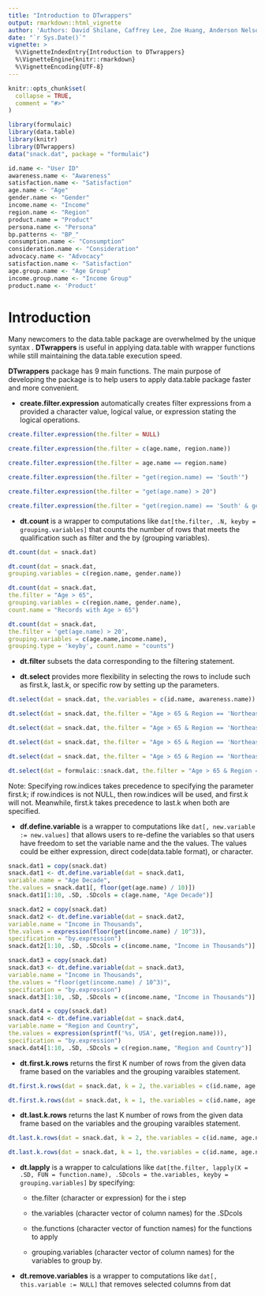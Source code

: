 ```yaml
---
title: "Introduction to DTwrappers"
output: rmarkdown::html_vignette
author: 'Authors: David Shilane, Caffrey Lee, Zoe Huang, Anderson Nelson'
date: "`r Sys.Date()`"
vignette: >
  %\VignetteIndexEntry{Introduction to DTwrappers}
  %\VignetteEngine{knitr::rmarkdown}
  %\VignetteEncoding{UTF-8}
---
```


```r
knitr::opts_chunk$set(
  collapse = TRUE,
  comment = "#>"
)
```

```r
library(formulaic)
library(data.table)
library(knitr)
library(DTwrappers)
data("snack.dat", package = "formulaic")
```

```r
id.name <- "User ID"
awareness.name <- "Awareness"
satisfaction.name <- "Satisfaction"
age.name <- "Age"
gender.name <- "Gender"
income.name <- "Income"
region.name <- "Region"
product.name = "Product"
persona.name <- "Persona"
bp.patterns <- "BP_"
consumption.name <- "Consumption"
consideration.name <- "Consideration"
advocacy.name <- "Advocacy"
satisfaction.name <- "Satisfaction"
age.group.name <- "Age Group"
income.group.name <- "Income Group"
product.name <- 'Product'
```

# Introduction

Many newcomers to the data.table package are overwhelmed by the unique syntax . **DTwrappers** is useful in applying data.table with wrapper functions while still maintaining the data.table execution speed. 

**DTwrappers** package has 9 main functions. The main purpose of developing the package is to help users to apply data.table package faster and more convenient.

 - **create.filter.expression** automatically creates filter expressions from a provided a character value, logical value, or expression stating the logical operations.

```r
create.filter.expression(the.filter = NULL)
```

```r
create.filter.expression(the.filter = c(age.name, region.name))
```

```r
create.filter.expression(the.filter = age.name == region.name)
```

```r
create.filter.expression(the.filter = "get(region.name) == 'South'")
```

```r
create.filter.expression(the.filter = "get(age.name) > 20")
```
```r
create.filter.expression(the.filter = "get(region.name) == 'South' & get(age.name) > 20")
```

 - **dt.count** is a wrapper to computations like `dat[the.filter, .N, keyby = grouping.variables]` that counts the number of rows that meets the qualification such as filter and the by (grouping variables).

```r
dt.count(dat = snack.dat)
```

```r
dt.count(dat = snack.dat,
grouping.variables = c(region.name, gender.name))
```

```r
dt.count(dat = snack.dat,
the.filter = "Age > 65",
grouping.variables = c(region.name, gender.name),
count.name = "Records with Age > 65")
```

```r
dt.count(dat = snack.dat,
the.filter = 'get(age.name) > 20',
grouping.variables = c(age.name,income.name),
grouping.type = 'keyby', count.name = "counts")
```
 
 - **dt.filter** subsets the data corresponding to the filtering statement.
 
 - **dt.select** provides more flexibility in selecting the rows to include such as first.k, last.k, or specific row by setting up the parameters.

```r
dt.select(dat = snack.dat, the.variables = c(id.name, awareness.name))
```

```r
dt.select(dat = snack.dat, the.filter = "Age > 65 & Region == 'Northeast' & Product == 'Tiramisoup' & Awareness == 1", the.variables = c(consideration.name, consumption.name, satisfaction.name, advocacy.name), grouping.variables = c(gender.name)) 
```

```r
dt.select(dat = snack.dat, the.filter = "Age > 65 & Region == 'Northeast' & Product == 'Tiramisoup' & Awareness == 1", the.variables = c(consideration.name, consumption.name, satisfaction.name, advocacy.name), grouping.variables = c(gender.name), first.k = 2)
```
 
```r
dt.select(dat = snack.dat, the.filter = "Age > 65 & Region == 'Northeast' & Product == 'Tiramisoup' & Awareness == 1", the.variables = c(consideration.name, consumption.name, satisfaction.name, advocacy.name), grouping.variables = c(gender.name), last.k = 2)
```

```r
dt.select(dat = snack.dat, the.filter = "Age > 65 & Region == 'Northeast' & Product == 'Tiramisoup' & Awareness == 1", the.variables = c(consideration.name, consumption.name, satisfaction.name, advocacy.name), grouping.variables = c(gender.name), row.indices = 7:9)
```

```r
dt.select(dat = formulaic::snack.dat, the.filter = "Age > 65 & Region == 'Northeast' & Product == 'Tiramisoup' & Awareness == 1", the.variables = c(consideration.name, consumption.name, satisfaction.name, advocacy.name), grouping.variables = c(gender.name), first.k = 2, last.k = 2)
```

Note: Specifying row.indices takes precedence to specifying the parameter first.k; if row.indices is not NULL, then row.indices will be used, and first.k will not. Meanwhile, first.k takes precedence to last.k when both are specified. 

 - **df.define.variable** is a wrapper to computations like `dat[, new.variable := new.values]` that allows users to re-define the variables so that users have freedom to set the variable name and the the values. The values could be either expression, direct code(data.table format), or character.

```r
snack.dat1 = copy(snack.dat)
snack.dat1 <- dt.define.variable(dat = snack.dat1,
variable.name = "Age Decade",
the.values = snack.dat1[, floor(get(age.name) / 10)])
snack.dat1[1:10, .SD, .SDcols = c(age.name, "Age Decade")]
```

```r
snack.dat2 = copy(snack.dat)
snack.dat2 <- dt.define.variable(dat = snack.dat2,
variable.name = "Income in Thousands",
the.values = expression(floor(get(income.name) / 10^3)),
specification = "by.expression")
snack.dat2[1:10, .SD, .SDcols = c(income.name, "Income in Thousands")]
```

```r
snack.dat3 = copy(snack.dat)
snack.dat3 <- dt.define.variable(dat = snack.dat3,
variable.name = "Income in Thousands",
the.values = "floor(get(income.name) / 10^3)",
specification = "by.expression")
snack.dat3[1:10, .SD, .SDcols = c(income.name, "Income in Thousands")]
```

```r
snack.dat4 = copy(snack.dat)
snack.dat4 <- dt.define.variable(dat = snack.dat4,
variable.name = "Region and Country",
the.values = expression(sprintf('%s, USA', get(region.name))),
specification = "by.expression")
snack.dat4[1:10, .SD, .SDcols = c(region.name, "Region and Country")]
```
 

 - **dt.first.k.rows** returns the first K number of rows from the given data frame based on the variables and the grouping varaibles statement.
 
```r
dt.first.k.rows(dat = snack.dat, k = 2, the.variables = c(id.name, age.name, product.name), grouping.variables = gender.name, grouping.type = "by")
```
```r
dt.first.k.rows(dat = snack.dat, k = 1, the.variables = c(id.name, age.name, product.name), grouping.variables = c(gender.name, region.name), grouping.type = "keyby")
```

 - **dt.last.k.rows** returns the last K number of rows from the given data frame based on the variables and the grouping varaibles statement.
 
```r
dt.last.k.rows(dat = snack.dat, k = 2, the.variables = c(id.name, age.name, product.name), grouping.variables = gender.name, grouping.type = "by")
```
 
```r
dt.last.k.rows(dat = snack.dat, k = 1, the.variables = c(id.name, age.name, product.name), grouping.variables = c(gender.name, region.name), grouping.type = "keyby")

```


 - **dt.lapply** is a wrapper to calculations like `dat[the.filter, lapply(X = .SD, FUN = function.name), .SDcols = the.variables, keyby = grouping.variables]` by specifying:
 
    - the.filter (character or expression) for the i step
    
    - the.variables (character vector of column names) for the .SDcols
    
    - the.functions (character vector of function names) for the functions to apply
    
    - grouping.variables (character vector of column names) for the variables to group by.
 
 - **dt.remove.variables** is a wrapper to computations like `dat[, this.variable := NULL]` that removes selected columns from dat
 
 